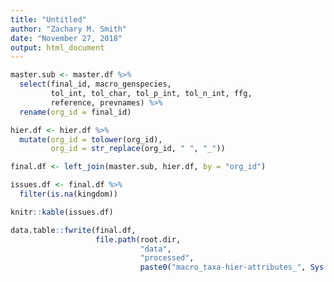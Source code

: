 ```yaml
---
title: "Untitled"
author: "Zachary M. Smith"
date: "November 27, 2018"
output: html_document
---
```


```r
master.sub <- master.df %>% 
  select(final_id, macro_genspecies,
         tol_int, tol_char, tol_p_int, tol_n_int, ffg, 
         reference, prevnames) %>% 
  rename(org_id = final_id)
```

```r
hier.df <- hier.df %>% 
  mutate(org_id = tolower(org_id),
         org_id = str_replace(org_id, " ", "_"))
```

```r
final.df <- left_join(master.sub, hier.df, by = "org_id")
```

```r
issues.df <- final.df %>% 
  filter(is.na(kingdom))

knitr::kable(issues.df)
```

```r
data.table::fwrite(final.df, 
                   file.path(root.dir, 
                             "data",
                             "processed",
                             paste0("macro_taxa-hier-attributes_", Sys.Date(), ".csv")))
```